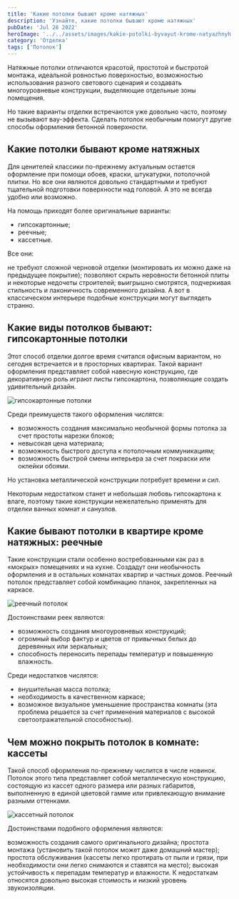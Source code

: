 ```yaml
---
title: 'Какие потолки бывают кроме натяжных'
description: 'Узнайте, какие потолки бывают кроме натяжных'
pubDate: 'Jul 28 2022'
heroImage: '../../assets/images/kakie-potolki-byvayut-krome-natyazhnyh.jpg'
category: 'Отделка'
tags: ['Потолок']
---
```



Натяжные потолки отличаются красотой, простотой и быстротой монтажа, идеальной ровностью поверхностью, возможностью использования разного светового сценария и создавать многоуровневые конструкции, выделяющие отдельные зоны помещения.

Но такие варианты отделки встречаются уже довольно часто, поэтому не вызывают вау-эффекта. Сделать потолок необычным помогут другие способы оформления бетонной поверхности.

## Какие потолки бывают кроме натяжных

Для ценителей классики по-прежнему актуальным остается оформление при помощи обоев, краски, штукатурки, потолочной плитки. Но все они являются довольно стандартными и требуют тщательной подготовки поверхности над головой. А это не всегда удобно или возможно.

На помощь приходят более оригинальные варианты:

- гипсокартонные;
- реечные;
- кассетные.

Все они:

не требуют сложной черновой отделки (монтировать их можно даже на предыдущее покрытие);
позволяют скрыть неровности бетонной плиты и некоторые недочеты строителей;
выигрышно смотрятся, подчеркивая стильность и лаконичность современного дизайна.
А вот в классическом интерьере подобные конструкции могут выглядеть странно.

## Какие виды потолков бывают: гипсокартонные потолки

Этот способ отделки долгое время считался офисным вариантом, но сегодня встречается и в просторных квартирах. Такой вариант оформления представляет собой навесную конструкцию, где декоративную роль играют листы гипсокартона, позволяющие создать удивительный дизайн.

<Image src={img1} quality='high' alt='гипсокартонные потолки' />

Среди преимуществ такого оформления числятся:

- возможность создания максимально необычной формы потолка за счет простоты нарезки блоков;
- невысокая цена материала;
- возможность быстрого доступа к потолочным коммуникациям;
- возможность быстрой смены интерьера за счет покраски или оклейки обоями.

Но установка металлической конструкции потребует времени и сил.

Некоторым недостатком станет и небольшая любовь гипсокартона к влаге, поэтому такие конструкции нежелательно применять для отделки ванных комнат и санузлов.

## Какие бывают потолки в квартире кроме натяжных: реечные

Такие конструкции стали особенно востребованными как раз в «мокрых» помещениях и на кухне. Создадут они необычность оформления и в остальных комнатах квартир и частных домов. Реечный потолок представляет собой комбинацию планок, закрепленных на каркасе.

<Image src={img2} quality='high' alt='реечный потолок' />

Достоинствами реек являются:

- возможность создания многоуровневых конструкций;
- огромный выбор фактур и цветов от привычных белых до деревянных или зеркальных;
- способность переносить перепады температур и повышенную влажность.

Среди недостатков числятся:

- внушительная масса потолка;
- необходимость в качественном каркасе;
- возможное визуальное уменьшение пространства комнаты (эта проблема решается за счет применения материалов с высокой светоотражательной способностью).

## Чем можно покрыть потолок в комнате: кассеты

Такой способ оформления по-прежнему числится в числе новинок. Потолок этого типа представляет собой металлическую конструкцию, состоящую из кассет одного размера или разных габаритов, выполненную в единой цветовой гамме или привлекающую внимание разными оттенками.

<Image src={img3} quality='high' alt='кассетный потолок' />

Достоинствами подобного оформления являются:

возможность создания самого оригинального дизайна;
простота монтажа (установить такой потолок может даже домашний мастер);
простота обслуживания (кассеты легко протирать от пыли и грязи, при необходимости они легко снимаются и ставятся на место);
высокая устойчивость к перепадам температур и влажности.
К недостаткам относятся довольно высокая стоимость и низкий уровень звукоизоляции.
